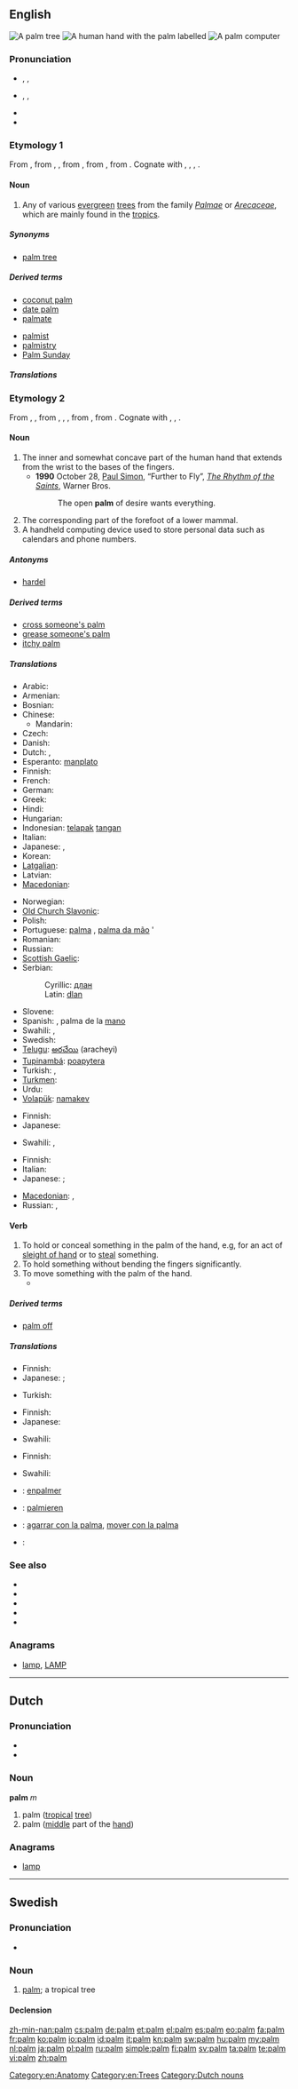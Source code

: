 {{also|Palm}}
==English==
{{wikipedia}}
[[Image:1859-Martinique.web.jpg|thumb|A '''palm''' tree]]
[[Image:Hand parts.jpg|thumb|A human hand with the '''palm''' labelled]]
[[Image:VPAcompact.jpg|thumb|A '''palm''' computer]]

===Pronunciation===
* {{a|UK}} {{enPR|päm}}, {{IPA|/pɑːm/}}, {{SAMPA|/pA:m/}}
* {{a|US}} {{enPR|päm|pälm}}, {{IPA|/pɑm/|/pɑlm/}}, {{SAMPA|/pAm/|/pAlm/}}
* {{audio|En-us-palm.ogg|Audio (US)}}
* {{rhymes|ɑːm}}

===Etymology 1===
From {{etyl|enm}} {{term|palme|lang=enm}}, from {{etyl|ang}} {{term|palm|lang=ang}}, {{term|palma||palm-tree, palm-branch|lang=ang}}, from {{proto|Germanic|palmaz||palmô|palm-tree|lang=en}}, from {{etyl|la}} {{term|palma||palm-tree, palm-branch, palm of the hand|lang=la}}, from {{proto|Indo-European|palam-||plām-|palm of the hand|lang=en}}. Cognate with {{etyl|nl|-}} {{term|palm|lang=nl}}, {{etyl|de|-}} {{term|Palme|lang=de}}, {{etyl|da|-}} {{term|palme|lang=da}}, {{etyl|is|-}} {{term|pálmr||palm|lang=is}}.

====Noun====
{{en-noun}}

# Any of various [[evergreen]] [[tree]]s from the family ''[[Palmae]]'' or ''[[Arecaceae]]'', which are mainly found in the [[tropics]].

=====Synonyms=====
* {{sense|tropical tree}} [[palm tree]]

=====Derived terms=====
{{rel-top3|Terms derived from the noun "palm"}}
* [[coconut palm]]
* [[date palm]]
* [[palmate]]
{{rel-mid3}}
* [[palmist]]
* [[palmistry]]
* [[Palm Sunday]]
{{rel-bottom}}

=====Translations=====
{{trans-see|palm tree}}

===Etymology 2===
From {{etyl|enm}} {{term|palme|lang=enm}}, {{term|paume|lang=enm}}, from {{etyl|fro}} {{term|palme|lang=fro}}, {{term|paulme|lang=fro}}, {{term|paume||palm of the hand, ball, tennis|lang=fro}}, from {{etyl|la}} {{term|palma||palm of the hand, hand-breadth|lang=la}}, from {{proto|Indo-European|palam-||plām-|palm of the hand|lang=en}}. Cognate with {{etyl|grc|-}} {{term|παλάμη||tr=palámē|palm of the hand|lang=grc}}, {{etyl|ang|-}} {{term|folm||palm of the hand|lang=ang}}, {{etyl|sga|-}} {{term|lám||hand|lang=sga}}.

====Noun====
{{en-noun}}

# The inner and somewhat concave part of the human hand that extends from the wrist to the bases of the fingers.
#* '''1990''' October 28, [[w:Paul Simon|Paul Simon]], “Further to Fly”, ''[[w:The Rhythm of the Saints|The Rhythm of the Saints]]'', Warner Bros.
#*: The open '''palm''' of desire wants everything.
# The corresponding part of the forefoot of a lower mammal.
# A handheld computing device used to store personal data such as calendars and phone numbers.

=====Antonyms=====
* {{sense|hand}} [[hardel]]

=====Derived terms=====
{{rel-top3|Terms derived from the noun "palm"}}
* [[cross someone's palm]]
* [[grease someone's palm]]
* [[itchy palm]]
{{rel-bottom}}

=====Translations=====
{{trans-top|inner, concave part of hand}}
* Arabic: {{t|ar|راحة|f|tr=raaHa}}
* Armenian: {{t+|hy|ափ|tr=ap'}}
* Bosnian: {{t-|bs|dlan|m}}
* Chinese:
** Mandarin: {{t-|cmn|手掌|tr=shǒuzhǎng|sc=Hani}}
* Czech: {{t-|cs|dlaň|f}}
* Danish: {{t|da|håndflade|c}}
* Dutch: {{t+|nl|palm|m}}, {{t+|nl|handpalm|m}}
* Esperanto: [[manplato]]
* Finnish: {{t+|fi|kämmen}}
* French: {{t+|fr|paume|f}}
* German: {{t+|de|Handfläche|f}}
* Greek: {{t+|el|παλάμη|f|tr=palámi}}
* Hindi: {{t-|hi|हथेली|f|tr=hathelī|xs=Hindi}}
* Hungarian: {{t+|hu|tenyér}}
* Indonesian: [[telapak]] [[tangan]]
* Italian: {{t-|it|palmo}}
* Japanese: {{t|ja|手のひら|tr=[[てのひら]], te-no hira}}, {{t+|ja|掌|tr=[[てのひら]], tenohira}}
* Korean: {{t+|ko|손바닥|tr=sonbadak|sc=Hang}}
* [[Latgalian]]: {{tø|ltg|plauksts|m}}
* Latvian: {{t|lv|plauksta|f}}
* [[Macedonian]]: {{t|mk|дланка|f|tr=dlánka}}
{{trans-mid}}
* Norwegian: {{t-|no|håndflate}}
* [[Old Church Slavonic]]: {{tø|cu|длань|f|tr=dlanĭ|sc=Cyrs}}
* Polish: {{t+|pl|dłoń|m}}
* Portuguese: [[palma]] {{f}}, [[palma da mão]] {{f}}'
* Romanian: {{t-|ro|palmă|f}}
* Russian: {{t+|ru|ладонь|f|tr=ladón'}}
* [[Scottish Gaelic]]: {{t-|gd|bas|f|xs=Scottish Gaelic}}
* Serbian:
*: Cyrillic: [[длан]] {{m}}
*: Latin: [[dlan]] {{m}}
* Slovene: {{t+|sl|dlan|f}}
* Spanish: {{t+|es|palma|f}}, palma de la [[mano]] {{f}}
* Swahili: {{t+|sw|kikofi|xs=Swahili}},  {{t+|sw|kiganja|xs=Swahili}}
* Swedish: {{t+|sv|handflata|c}}
* [[Telugu]]: [[అరచేయి]] (aracheyi)
* [[Tupinambá]]: [[poapytera]]
* Turkish: {{t+|tr|aya}},  {{t|tr|avuç içi}}
* [[Turkmen]]: {{t|tk|aýa}}
* Urdu: {{t-|ur|ہتھیلی|f|tr=hatheli|xs=Urdu}}
* [[Volapük]]: [[namakev]]
{{trans-bottom}}

{{trans-top|corresponding part of the forefoot of a lower mammal}}
* Finnish: {{t+|fi|kämmen}}
* Japanese: {{qualifier|cat}} {{t|ja|肉球|tr=[[にくきゅう]], nikukyū}}
{{trans-mid}}
* Swahili: {{t+|sw|kikofi|xs=Swahili}},  {{t+|sw|kiganja|xs=Swahili}}
{{trans-bottom}}

{{trans-top|handheld computing device}}
* Finnish: {{t-|fi|kämmentietokone}}
* Italian: {{t+|it|palmare}}
* Japanese: {{qualifier|general}} {{t+|ja|PDA|tr=ぴー・ディー・えー, pī-dī-ē}}; {{qualifier|formal}} {{t|ja|携帯情報端末|tr=[[けいたいじょうほうたんまつ]], kētai-jōhō-tanmatsu}}
{{trans-mid}}
* [[Macedonian]]: {{t|mk|рачен компјутер|m|tr=ráčen kompjúter}},  {{t|mk|џебен компјутер|m|tr=džében kompjúter}}
* Russian: {{t|ru|карманный персональный компьютер|m}}, {{t+|ru|КПК|m}}
{{trans-bottom}}

====Verb====
{{en-verb}}

# To hold or conceal something in the palm of the hand, e.g, for an act of [[sleight of hand]] or to [[steal]] something.
# To hold something without bending the fingers significantly.
# To move something with the palm of the hand.
#* {{quote-news
|year=2010
|date=December 28
|author=Marc Vesty
|title=Stoke 0 - 2 Fulham
|work=BBC
|url=http://news.bbc.co.uk/sport1/hi/football/eng_prem/9306533.stm
|page=
|passage=The home side's goalkeeper Asmir Begovic managed to '''palm''' the drive on to the post but the sheer pace of the shot forced the ball into the net.}}

=====Derived terms=====
* [[palm off]]

=====Translations=====
{{trans-top|to hold or conceal something in the palm of the hand}}
* Finnish: {{t+|fi|piilottaa}} {{t+|fi|kämmen|alt=kämmeneensä}}
* Japanese: {{t|ja|握る|tr=[[にぎる]], nigiru}}; {{italbrac|sentence}} {{t|ja|手のひらに隠す|tr=[[てのひららにかくす]], te no hira ni kakusu}}
{{trans-mid}}
* Turkish: {{t|tr|avuçlamak}}
{{trans-bottom}}

{{trans-top|to hold something without bending the fingers}}
* Finnish: {{t+|fi|pitää}} {{t+|fi|kämmen|alt=kämmenellä}}
* Japanese: {{italbrac|sentence}} {{t+|ja|持つ|alt=手のひらで持つ|tr=[[てのひららでもつ]], te no hira de motsu}}
{{trans-mid}}
* Swahili: {{t+|sw|kikofi|xs=Swahili}}
{{trans-bottom}}

{{trans-top|to move something with the palm of the hand}}
* Finnish: {{t+|fi|siirtää}} {{t+|fi|kämmen|alt=kämmenellä}}
{{trans-mid}}
* Swahili: {{t+|sw|kikofi|xs=Swahili}}
{{trans-bottom}}

{{checktrans-top}}
* {{ttbc|fr}}: [[enpalmer]]
* {{ttbc|de}}: [[palmieren]]
{{trans-mid}}
* {{ttbc|es}}: [[agarrar con la palma]], [[mover con la palma]]
* {{ttbc|sv}}: {{t-|sv|palmera}}
{{trans-bottom}}

[[Category:en:Anatomy]]

===See also===
* {{pedialite|dab=Palm}}
* {{commonslite|Category:Arecaceae}}
* {{specieslite|Arecaceae}}
* {{commonslite|hand}}
* {{commonslite|Personal digital assistant}}

===Anagrams===
* [[lamp#English|lamp]], [[LAMP#English|LAMP]]

[[Category:en:Trees]]

----

==Dutch==

===Pronunciation===
* {{rhymes|ɑlm|lang=nl}}
* {{audio|Nl-palm.ogg|audio}}

===Noun===
'''palm''' ''m''

# palm ([[tropical]] [[tree]])
# palm ([[middle]] part of the [[hand]])

===Anagrams===
* [[lamp#Dutch|lamp]]

[[Category:Dutch nouns]]

----

==Swedish==

===Pronunciation===
* {{audio|Sv-palm.ogg|audio}}

===Noun===
{{infl|sv|noun|g=c}}

# [[palm#English|palm]]; a tropical tree

====Declension====
{{sv-noun-reg-er}}

[[zh-min-nan:palm]]
[[cs:palm]]
[[de:palm]]
[[et:palm]]
[[el:palm]]
[[es:palm]]
[[eo:palm]]
[[fa:palm]]
[[fr:palm]]
[[ko:palm]]
[[io:palm]]
[[id:palm]]
[[it:palm]]
[[kn:palm]]
[[sw:palm]]
[[hu:palm]]
[[my:palm]]
[[nl:palm]]
[[ja:palm]]
[[pl:palm]]
[[ru:palm]]
[[simple:palm]]
[[fi:palm]]
[[sv:palm]]
[[ta:palm]]
[[te:palm]]
[[vi:palm]]
[[zh:palm]]